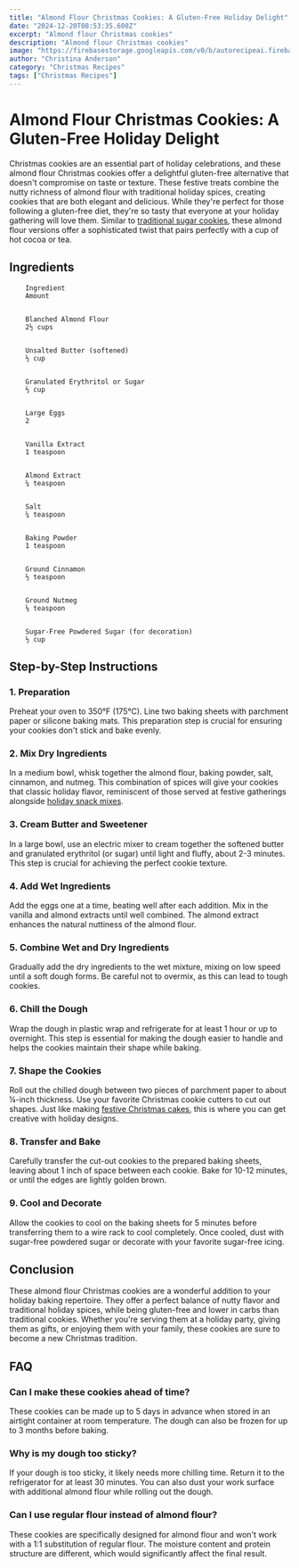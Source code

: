 ```yaml
---
title: "Almond Flour Christmas Cookies: A Gluten-Free Holiday Delight"
date: "2024-12-20T08:53:35.608Z"
excerpt: "Almond flour Christmas cookies"
description: "Almond flour Christmas cookies"
image: "https://firebasestorage.googleapis.com/v0/b/autorecipeai.firebasestorage.app/o/generated-images%2F1734684813861-3957hcbqpnd.jpg?alt=media&token=13e9f1c8-e15f-456d-90f9-a7a38e16c59f"
author: "Christina Anderson"
category: "Christmas Recipes"
tags: ["Christmas Recipes"]
---
```



# Almond Flour Christmas Cookies: A Gluten-Free Holiday Delight


Christmas cookies are an essential part of holiday celebrations, and these almond flour Christmas cookies offer a delightful gluten-free alternative that doesn't compromise on taste or texture. These festive treats combine the nutty richness of almond flour with traditional holiday spices, creating cookies that are both elegant and delicious. While they're perfect for those following a gluten-free diet, they're so tasty that everyone at your holiday gathering will love them. Similar to [traditional sugar cookies](https://healtystack.com/easy-christmas-sugar-cookies/), these almond flour versions offer a sophisticated twist that pairs perfectly with a cup of hot cocoa or tea.



## Ingredients


    
        Ingredient
        Amount
    
    
        Blanched Almond Flour
        2½ cups
    
    
        Unsalted Butter (softened)
        ½ cup
    
    
        Granulated Erythritol or Sugar
        ⅔ cup
    
    
        Large Eggs
        2
    
    
        Vanilla Extract
        1 teaspoon
    
    
        Almond Extract
        ¼ teaspoon
    
    
        Salt
        ¼ teaspoon
    
    
        Baking Powder
        1 teaspoon
    
    
        Ground Cinnamon
        ½ teaspoon
    
    
        Ground Nutmeg
        ⅛ teaspoon
    
    
        Sugar-Free Powdered Sugar (for decoration)
        ½ cup
    




## Step-by-Step Instructions


### 1. Preparation

Preheat your oven to 350°F (175°C). Line two baking sheets with parchment paper or silicone baking mats. This preparation step is crucial for ensuring your cookies don't stick and bake evenly.



### 2. Mix Dry Ingredients

In a medium bowl, whisk together the almond flour, baking powder, salt, cinnamon, and nutmeg. This combination of spices will give your cookies that classic holiday flavor, reminiscent of those served at festive gatherings alongside [holiday snack mixes](https://healtystack.com/holiday-popcorn-mix/).



### 3. Cream Butter and Sweetener

In a large bowl, use an electric mixer to cream together the softened butter and granulated erythritol (or sugar) until light and fluffy, about 2-3 minutes. This step is crucial for achieving the perfect cookie texture.



### 4. Add Wet Ingredients

Add the eggs one at a time, beating well after each addition. Mix in the vanilla and almond extracts until well combined. The almond extract enhances the natural nuttiness of the almond flour.



### 5. Combine Wet and Dry Ingredients

Gradually add the dry ingredients to the wet mixture, mixing on low speed until a soft dough forms. Be careful not to overmix, as this can lead to tough cookies.



### 6. Chill the Dough

Wrap the dough in plastic wrap and refrigerate for at least 1 hour or up to overnight. This step is essential for making the dough easier to handle and helps the cookies maintain their shape while baking.



### 7. Shape the Cookies

Roll out the chilled dough between two pieces of parchment paper to about ¼-inch thickness. Use your favorite Christmas cookie cutters to cut out shapes. Just like making [festive Christmas cakes](https://healtystack.com/red-velvet-christmas-cake/), this is where you can get creative with holiday designs.



### 8. Transfer and Bake

Carefully transfer the cut-out cookies to the prepared baking sheets, leaving about 1 inch of space between each cookie. Bake for 10-12 minutes, or until the edges are lightly golden brown.



### 9. Cool and Decorate

Allow the cookies to cool on the baking sheets for 5 minutes before transferring them to a wire rack to cool completely. Once cooled, dust with sugar-free powdered sugar or decorate with your favorite sugar-free icing.



## Conclusion

These almond flour Christmas cookies are a wonderful addition to your holiday baking repertoire. They offer a perfect balance of nutty flavor and traditional holiday spices, while being gluten-free and lower in carbs than traditional cookies. Whether you're serving them at a holiday party, giving them as gifts, or enjoying them with your family, these cookies are sure to become a new Christmas tradition.



## FAQ

### Can I make these cookies ahead of time?

These cookies can be made up to 5 days in advance when stored in an airtight container at room temperature. The dough can also be frozen for up to 3 months before baking.



### Why is my dough too sticky?

If your dough is too sticky, it likely needs more chilling time. Return it to the refrigerator for at least 30 minutes. You can also dust your work surface with additional almond flour while rolling out the dough.



### Can I use regular flour instead of almond flour?

These cookies are specifically designed for almond flour and won't work with a 1:1 substitution of regular flour. The moisture content and protein structure are different, which would significantly affect the final result.


